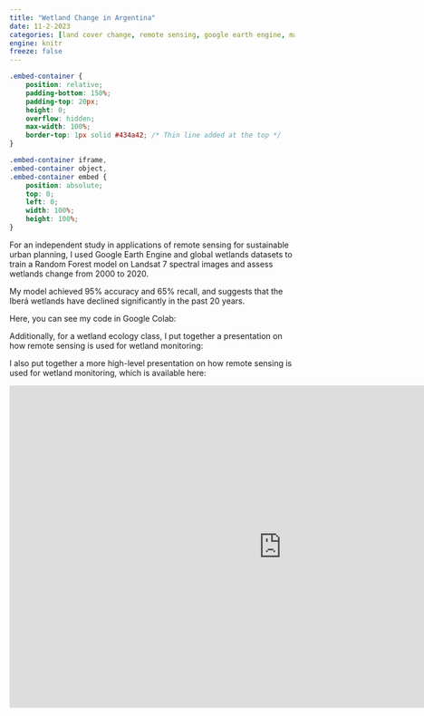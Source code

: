 ```yaml
---
title: "Wetland Change in Argentina"
date: 11-2-2023
categories: [land cover change, remote sensing, google earth engine, machine learning, global south]
engine: knitr
freeze: false
---
```

```css
.embed-container {
    position: relative;
    padding-bottom: 150%;
    padding-top: 20px;
    height: 0;
    overflow: hidden;
    max-width: 100%;
    border-top: 1px solid #434a42; /* Thin line added at the top */
}

.embed-container iframe,
.embed-container object,
.embed-container embed {
    position: absolute;
    top: 0;
    left: 0;
    width: 100%;
    height: 100%;
}
```

For an independent study in applications of remote sensing for sustainable urban planning, I used Google Earth Engine and global wetlands datasets to train a Random Forest model on Landsat 7 spectral images and assess wetlands change from 2000 to 2020.

My model achieved 95% accuracy and 65% recall, and suggests that the Iberá wetlands have declined significantly in the past 20 years.

Here, you can see my code in Google Colab:
```{=html}
<div class="embed-container">
<script src="https://gist.github.com/nlebovits/51cab9ed4c6f08575ecee29e705247f3.js" style="border: 2px"></script>
</div>
```

Additionally, for a wetland ecology class, I put together a presentation on how remote sensing is used for wetland monitoring:

I also put together a more high-level presentation on how remote sensing is used for wetland monitoring, which is available here:

```{=html}
<!-- No changes needed for the embed-container -->
<div class="embed-container">
  <iframe src="https://docs.google.com/presentation/d/e/2PACX-1vR8dwDLGbSeJOvJuAvpfZRRWk5VoIu3mBi4IAJ73Qv-vEKVVdWBSz2VHavzRsoH9NVZmGeJpWDQnqaA/embed?start=false&loop=false&delayms=5000" frameborder="0" width="960" height="569" allowfullscreen="true" mozallowfullscreen="true" webkitallowfullscreen="true"></iframe>
</div>
```
